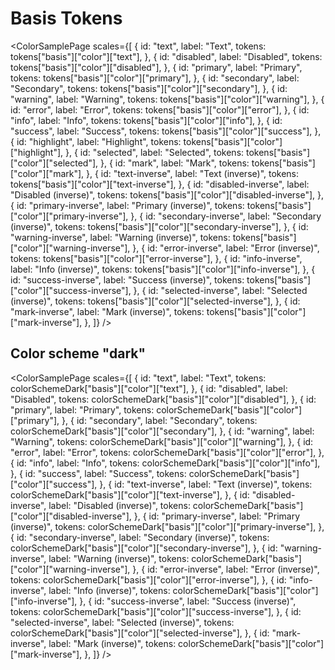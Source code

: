 
<Meta title="Purmerend/Basis Tokens" />

# Basis Tokens

<ColorSamplePage
  scales={[
    {
      id: "text",
      label: "Text",
      tokens: tokens["basis"]["color"]["text"],
    },
    {
      id: "disabled",
      label: "Disabled",
      tokens: tokens["basis"]["color"]["disabled"],
    },
    {
      id: "primary",
      label: "Primary",
      tokens: tokens["basis"]["color"]["primary"],
    },
    {
      id: "secondary",
      label: "Secondary",
      tokens: tokens["basis"]["color"]["secondary"],
    },
    {
      id: "warning",
      label: "Warning",
      tokens: tokens["basis"]["color"]["warning"],
    },
    {
      id: "error",
      label: "Error",
      tokens: tokens["basis"]["color"]["error"],
    },
    {
      id: "info",
      label: "Info",
      tokens: tokens["basis"]["color"]["info"],
    },
    {
      id: "success",
      label: "Success",
      tokens: tokens["basis"]["color"]["success"],
    },
    {
      id: "highlight",
      label: "Highlight",
      tokens: tokens["basis"]["color"]["highlight"],
    },
    {
      id: "selected",
      label: "Selected",
      tokens: tokens["basis"]["color"]["selected"],
    },
    {
      id: "mark",
      label: "Mark",
      tokens: tokens["basis"]["color"]["mark"],
    },
    {
      id: "text-inverse",
      label: "Text (inverse)",
      tokens: tokens["basis"]["color"]["text-inverse"],
    },
    {
      id: "disabled-inverse",
      label: "Disabled (inverse)",
      tokens: tokens["basis"]["color"]["disabled-inverse"],
    },
    {
      id: "primary-inverse",
      label: "Primary (inverse)",
      tokens: tokens["basis"]["color"]["primary-inverse"],
    },
    {
      id: "secondary-inverse",
      label: "Secondary (inverse)",
      tokens: tokens["basis"]["color"]["secondary-inverse"],
    },
    {
      id: "warning-inverse",
      label: "Warning (inverse)",
      tokens: tokens["basis"]["color"]["warning-inverse"],
    },
    {
      id: "error-inverse",
      label: "Error (inverse)",
      tokens: tokens["basis"]["color"]["error-inverse"],
    },
    {
      id: "info-inverse",
      label: "Info (inverse)",
      tokens: tokens["basis"]["color"]["info-inverse"],
    },
    {
      id: "success-inverse",
      label: "Success (inverse)",
      tokens: tokens["basis"]["color"]["success-inverse"],
    },
    {
      id: "selected-inverse",
      label: "Selected (inverse)",
      tokens: tokens["basis"]["color"]["selected-inverse"],
    },
    {
      id: "mark-inverse",
      label: "Mark (inverse)",
      tokens: tokens["basis"]["color"]["mark-inverse"],
    },
  ]}
/>

## Color scheme "dark"

<ColorSamplePage
  scales={[
    {
      id: "text",
      label: "Text",
      tokens: colorSchemeDark["basis"]["color"]["text"],
    },
    {
      id: "disabled",
      label: "Disabled",
      tokens: colorSchemeDark["basis"]["color"]["disabled"],
    },
    {
      id: "primary",
      label: "Primary",
      tokens: colorSchemeDark["basis"]["color"]["primary"],
    },
    {
      id: "secondary",
      label: "Secondary",
      tokens: colorSchemeDark["basis"]["color"]["secondary"],
    },
    {
      id: "warning",
      label: "Warning",
      tokens: colorSchemeDark["basis"]["color"]["warning"],
    },
    {
      id: "error",
      label: "Error",
      tokens: colorSchemeDark["basis"]["color"]["error"],
    },
    {
      id: "info",
      label: "Info",
      tokens: colorSchemeDark["basis"]["color"]["info"],
    },
    {
      id: "success",
      label: "Success",
      tokens: colorSchemeDark["basis"]["color"]["success"],
    },
    {
      id: "text-inverse",
      label: "Text (inverse)",
      tokens: colorSchemeDark["basis"]["color"]["text-inverse"],
    },
    {
      id: "disabled-inverse",
      label: "Disabled (inverse)",
      tokens: colorSchemeDark["basis"]["color"]["disabled-inverse"],
    },
    {
      id: "primary-inverse",
      label: "Primary (inverse)",
      tokens: colorSchemeDark["basis"]["color"]["primary-inverse"],
    },
    {
      id: "secondary-inverse",
      label: "Secondary (inverse)",
      tokens: colorSchemeDark["basis"]["color"]["secondary-inverse"],
    },
    {
      id: "warning-inverse",
      label: "Warning (inverse)",
      tokens: colorSchemeDark["basis"]["color"]["warning-inverse"],
    },
    {
      id: "error-inverse",
      label: "Error (inverse)",
      tokens: colorSchemeDark["basis"]["color"]["error-inverse"],
    },
    {
      id: "info-inverse",
      label: "Info (inverse)",
      tokens: colorSchemeDark["basis"]["color"]["info-inverse"],
    },
    {
      id: "success-inverse",
      label: "Success (inverse)",
      tokens: colorSchemeDark["basis"]["color"]["success-inverse"],
    },
    {
      id: "selected-inverse",
      label: "Selected (inverse)",
      tokens: colorSchemeDark["basis"]["color"]["selected-inverse"],
    },
    {
      id: "mark-inverse",
      label: "Mark (inverse)",
      tokens: colorSchemeDark["basis"]["color"]["mark-inverse"],
    },
  ]}
/>

